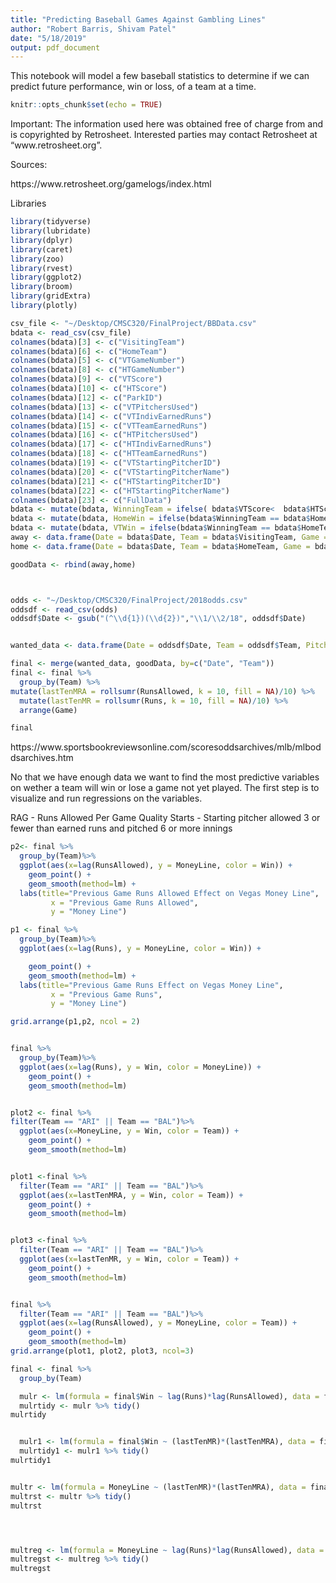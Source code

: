 ```yaml
---
title: "Predicting Baseball Games Against Gambling Lines"
author: "Robert Barris, Shivam Patel"
date: "5/18/2019"
output: pdf_document
---
```



This notebook will model a few baseball statistics to determine if we can predict future performance, win or loss, of a team at a time.
```r
knitr::opts_chunk$set(echo = TRUE)
```
Important: 
    The information used here was obtained free of
     charge from and is copyrighted by Retrosheet.  Interested
     parties may contact Retrosheet at "www.retrosheet.org".

Sources: 

https://www.retrosheet.org/gamelogs/index.html

Libraries
```r
library(tidyverse)
library(lubridate)
library(dplyr)
library(caret)
library(zoo)
library(rvest)
library(ggplot2)
library(broom)
library(gridExtra)
library(plotly)
```





```r
csv_file <- "~/Desktop/CMSC320/FinalProject/BBData.csv"
bdata <- read_csv(csv_file)
colnames(bdata)[3] <- c("VisitingTeam")
colnames(bdata)[6] <- c("HomeTeam")
colnames(bdata)[5] <- c("VTGameNumber")
colnames(bdata)[8] <- c("HTGameNumber")
colnames(bdata)[9] <- c("VTScore")
colnames(bdata)[10] <- c("HTScore")
colnames(bdata)[12] <- c("ParkID")
colnames(bdata)[13] <- c("VTPitchersUsed")
colnames(bdata)[14] <- c("VTIndivEarnedRuns")
colnames(bdata)[15] <- c("VTTeamEarnedRuns")
colnames(bdata)[16] <- c("HTPitchersUsed")
colnames(bdata)[17] <- c("HTIndivEarnedRuns")
colnames(bdata)[18] <- c("HTTeamEarnedRuns")
colnames(bdata)[19] <- c("VTStartingPitcherID")
colnames(bdata)[20] <- c("VTStartingPitcherName")
colnames(bdata)[21] <- c("HTStartingPitcherID")
colnames(bdata)[22] <- c("HTStartingPitcherName")
colnames(bdata)[23] <- c("FullData")
bdata <- mutate(bdata, WinningTeam = ifelse( bdata$VTScore<  bdata$HTScore, bdata$HomeTeam, bdata$VisitingTeam))
bdata <- mutate(bdata, HomeWin = ifelse(bdata$WinningTeam == bdata$HomeTeam, 1, 0))
bdata <- mutate(bdata, VTWin = ifelse(bdata$WinningTeam == bdata$HomeTeam, 1, 0)) 
away <- data.frame(Date = bdata$Date, Team = bdata$VisitingTeam, Game = bdata$VTGameNumber, Runs = bdata$VTScore, RunsAllowed = bdata$HTScore, Win = bdata$VTWin, stringsAsFactors=FALSE)
home <- data.frame(Date = bdata$Date, Team = bdata$HomeTeam, Game = bdata$HTGameNumber, Runs = bdata$HTScore, RunsAllowed = bdata$VTScore, Win = bdata$HomeWin, stringsAsFactors=FALSE)

goodData <- rbind(away,home)



odds <- "~/Desktop/CMSC320/FinalProject/2018odds.csv"
oddsdf <- read_csv(odds)
oddsdf$Date <- gsub("(^\\d{1})(\\d{2})","\\1/\\2/18", oddsdf$Date)


wanted_data <- data.frame(Date = oddsdf$Date, Team = oddsdf$Team, Pitcher = oddsdf$Pitcher, MoneyLine = oddsdf$Open, OU = oddsdf$`Open OU`, Spread = oddsdf$RL)

final <- merge(wanted_data, goodData, by=c("Date", "Team"))
final <- final %>%
  group_by(Team) %>%
mutate(lastTenMRA = rollsumr(RunsAllowed, k = 10, fill = NA)/10) %>%
  mutate(lastTenMR = rollsumr(Runs, k = 10, fill = NA)/10) %>%
  arrange(Game)

final
```



https://www.sportsbookreviewsonline.com/scoresoddsarchives/mlb/mlboddsarchives.htm





No that we have enough data we want to find the most predictive variables on wether a team will win or lose a game not yet played.
The first step is to visualize and run regressions on the variables.

RAG - Runs Allowed Per Game
Quality Starts - Starting pitcher allowed 3 or fewer than earned runs and pitched 6 or more innings





```r

p2<- final %>%
  group_by(Team)%>%
  ggplot(aes(x=lag(RunsAllowed), y = MoneyLine, color = Win)) +
    geom_point() + 
    geom_smooth(method=lm) + 
  labs(title="Previous Game Runs Allowed Effect on Vegas Money Line",
         x = "Previous Game Runs Allowed",
         y = "Money Line")

p1 <- final %>%
  group_by(Team)%>%
  ggplot(aes(x=lag(Runs), y = MoneyLine, color = Win)) +

    geom_point() + 
    geom_smooth(method=lm) + 
  labs(title="Previous Game Runs Effect on Vegas Money Line",
         x = "Previous Game Runs",
         y = "Money Line")

grid.arrange(p1,p2, ncol = 2)


final %>%
  group_by(Team)%>%
  ggplot(aes(x=lag(Runs), y = Win, color = MoneyLine)) +
    geom_point() + 
    geom_smooth(method=lm)


plot2 <- final %>%
filter(Team == "ARI" || Team == "BAL")%>%
  ggplot(aes(x=MoneyLine, y = Win, color = Team)) +
    geom_point() + 
    geom_smooth(method=lm)


plot1 <-final %>%
  filter(Team == "ARI" || Team == "BAL")%>%
  ggplot(aes(x=lastTenMRA, y = Win, color = Team)) +
    geom_point() + 
    geom_smooth(method=lm)


plot3 <-final %>%
  filter(Team == "ARI" || Team == "BAL")%>%
  ggplot(aes(x=lastTenMR, y = Win, color = Team)) +
    geom_point() + 
    geom_smooth(method=lm)


final %>%
  filter(Team == "ARI" || Team == "BAL")%>%
  ggplot(aes(x=lag(RunsAllowed), y = MoneyLine, color = Team)) +
    geom_point() + 
    geom_smooth(method=lm)
grid.arrange(plot1, plot2, plot3, ncol=3)
```






```R
final <- final %>%
  group_by(Team)

  mulr <- lm(formula = final$Win ~ lag(Runs)*lag(RunsAllowed), data = final)
  mulrtidy <- mulr %>% tidy()
mulrtidy


  mulr1 <- lm(formula = final$Win ~ (lastTenMR)*(lastTenMRA), data = final)
  mulrtidy1 <- mulr1 %>% tidy()
mulrtidy1


multr <- lm(formula = MoneyLine ~ (lastTenMR)*(lastTenMRA), data = final)
multrst <- multr %>% tidy()
multrst




multreg <- lm(formula = MoneyLine ~ lag(Runs)*lag(RunsAllowed), data = final)
multregst <- multreg %>% tidy()
multregst

```